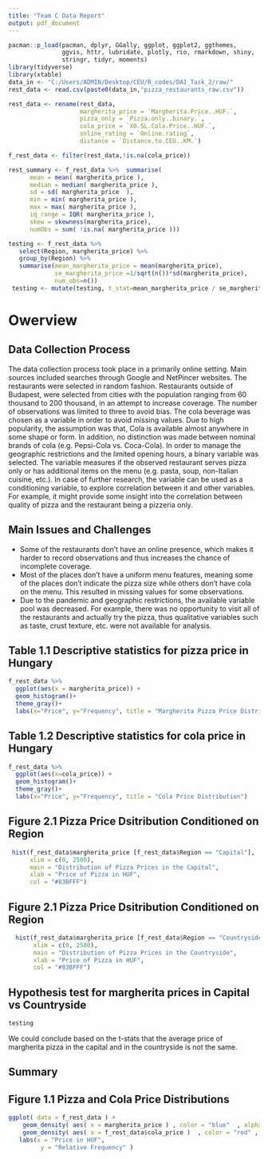 ```yaml
---
title: "Team C Data Report"
output: pdf_document
---
```


```r
pacman::p_load(pacman, dplyr, GGally, ggplot, ggplot2, ggthemes, 
               ggvis, httr, lubridate, plotly, rio, rmarkdown, shiny, 
               stringr, tidyr, moments) 
library(tidyverse)
library(xtable)
data_in <- "C:/Users/ADMIN/Desktop/CEU/R_codes/DA1_Task_2/raw/"
rest_data <- read.csv(paste0(data_in,"pizza_restaurants_raw.csv"))

rest_data <- rename(rest_data,
                    margherita_price = `Margherita.Price..HUF.`,
                    pizza_only = `Pizza.only..binary.`,
                    cola_price = `X0.5L.Cola.Price..HUF.`,
                    online_rating = `Online.rating`,
                    distance = `Distance.to.CEU..KM.`)

f_rest_data <- filter(rest_data,!is.na(cola_price))

rest_summary <- f_rest_data %>%  summarise( 
      mean = mean( margherita_price ),
      median = median( margherita_price ),
      sd = sd( margherita_price  ),
      min = min( margherita_price ),
      max = max( margherita_price ),
      iq_range = IQR( margherita_price ),
      skew = skewness(margherita_price), 
      numObs = sum( !is.na( margherita_price )))

testing <- f_rest_data %>% 
   select(Region, margherita_price) %>% 
   group_by(Region) %>% 
   summarise(mean_margherita_price = mean(margherita_price),
             se_margherita_price =1/sqrt(n())*sd(margherita_price),
             num_obs=n())
 testing <- mutate(testing, t_stat=mean_margherita_price / se_margherita_price)
```


# Owerview 
## Data Collection Process 

The data collection process took place in a primarily online setting. Main sources included searches through Google and NetPincer websites. The restaurants were selected in random fashion. Restaurants outside of Budapest, were selected from cities with the population ranging from 60 thousand to 200 thousand, in an attempt to increase coverage. The number of observations was limited to three to avoid bias. The cola beverage was chosen as a variable in order to avoid missing values. Due to high popularity, the assumption was that, Cola is available almost anywhere in some shape or form. In addition, no distinction was made between nominal brands of cola (e.g. Pepsi-Cola vs. Coca-Cola). In order to manage the geographic restrictions and the limited opening hours, a binary variable was selected. The variable measures if the observed restaurant serves pizza only or has additional items on the menu (e.g. pasta, soup, non-Italian cuisine, etc.). In case of further research, the variable can be used as a conditioning variable, to explore correlation between it and other variables. For example, it might provide some insight into the correlation between quality of pizza and the restaurant being a pizzeria only. 

## Main Issues and Challenges 

* Some of the restaurants don’t have an online presence, which makes it harder to record observations and thus increases the chance of incomplete coverage. 
* Most of the places don’t have a uniform menu features, meaning some of the places don’t indicate the pizza size while others don’t have cola on the menu. This resulted in missing values for some observations. 
* Due to the pandemic and geographic restrictions, the available variable pool was decreased. For example, there was no opportunity to visit all of the restaurants and actually try the pizza, thus qualitative variables such as taste, crust texture, etc. were not available for analysis.  


## Table 1.1 Descriptive statistics for pizza price in Hungary 
```r
f_rest_data %>%
  ggplot(aes(x = margherita_price)) +
  geom_histogram()+
  theme_gray()+
  labs(x="Price", y="Frequency", title = "Margherita Pizza Price Distribution")
```

## Table 1.2 Descriptive statistics for cola price in Hungary 
```r
f_rest_data %>%
  ggplot(aes(x=cola_price)) +
  geom_histogram()+
  theme_gray()+
  labs(x="Price", y="Frequency", title = "Cola Price Distribution")
```

## Figure 2.1 Pizza Price Dsitribution Conditioned on Region
```r
 hist(f_rest_data$margherita_price [f_rest_data$Region == "Capital"],
      xlim = c(0, 2500),
      main = "Distribution of Pizza Prices in the Capital",
      xlab = "Price of Pizza in HUF",
      col = "#83BFFF")
```

## Figure 2.1 Pizza Price Dsitribution Conditioned on Region
```r
  hist(f_rest_data$margherita_price [f_rest_data$Region == "Countryside"],
       xlim = c(0, 2500),
       main = "Distribution of Pizza Prices in the Countryside",
       xlab = "Price of Pizza in HUF",
       col = "#83BFFF")
```

## Hypothesis test for margherita prices in Capital vs Countryside
```r
testing 
```

We could conclude based on the t-stats that the average price of margherita pizza in the capital and in the countryside is not the same. 

## Summary 

## Figure 1.1 Pizza and Cola Price Distributions
```r
ggplot( data = f_rest_data ) +
    geom_density( aes( x = margherita_price ) , color = "blue"  , alpha = 0.1 ) +
    geom_density( aes( x = f_rest_data$cola_price )  , color = "red" , alpha = 0.1 ) +
   labs(x = "Price in HUF",
         y = "Relative Frequency" ) 
```
